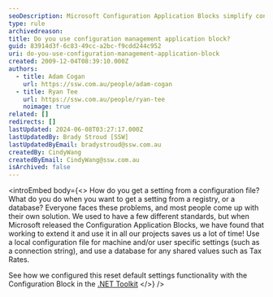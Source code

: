 ```yaml
---
seoDescription: Microsoft Configuration Application Blocks simplify configuration management by providing a standard way to store and retrieve settings from various sources.
type: rule
archivedreason:
title: Do you use configuration management application block?
guid: 83914d3f-6c83-49cc-a2bc-f9cdd244c952
uri: do-you-use-configuration-management-application-block
created: 2009-12-04T08:39:10.000Z
authors:
  - title: Adam Cogan
    url: https://ssw.com.au/people/adam-cogan
  - title: Ryan Tee
    url: https://ssw.com.au/people/ryan-tee
    noimage: true
related: []
redirects: []
lastUpdated: 2024-06-08T03:27:17.000Z
lastUpdatedBy: Brady Stroud [SSW]
lastUpdatedByEmail: bradystroud@ssw.com.au
createdBy: CindyWang
createdByEmail: CindyWang@ssw.com.au
isArchived: false
---
```


<introEmbed
  body={<>
How do you get a setting from a configuration file? What do you do when you want to get a setting from a registry, or a database? Everyone faces these problems, and most people come up with their own solution. We used to have a few different standards, but when Microsoft released the Configuration Application Blocks, we have found that working to extend it and use it in all our projects saves us a lot of time! Use a local configuration file for machine and/or user specific settings (such as a connection string), and use a database for any shared values such as Tax Rates.

See how we configured this reset default settings functionality with the Configuration Block in the [.NET Toolkit](http://www.ssw.com.au/ssw/NetToolKit/06ConfigurationBlock.aspx)
  </>}
/>

